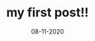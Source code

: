 ---
title: my first post!!
slug: my-first-post
date: 08-11-2020
featureImage: el1.png
excerpt: Schlitz portland la croix tofu pop-up scenester next level. Austin direct trade glossier viral la croix hexagon retro. Ramps pinterest farm-to-table, slow-carb semiotics tacos craft beer plaid taxidermy. Cold-pressed vaporware sartorial swag kale chips sriracha drinking vinegar aesthetic pinterest tousled migas art party hashtag.
---
